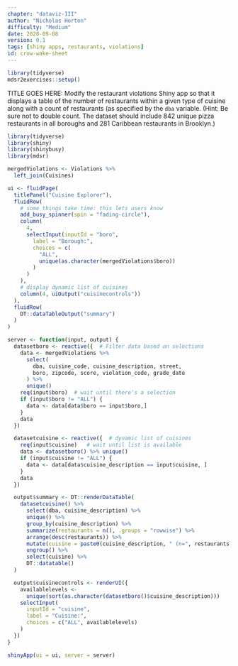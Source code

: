 ```yaml
---
chapter: "dataviz-III"
author: "Nicholas Horton"
difficulty: "Medium"
date: 2020-09-08 
version: 0.1
tags: [shiny apps, restaurants, violations]
id: crow-wake-sheet
---
```


```r
library(tidyverse)
mdsr2exercises::setup()
```

TITLE GOES HERE:    Modify the restaurant violations Shiny app so that it displays a table of the number of restaurants within a given type of cuisine along with a count of restaurants (as specified by the `dba` variable.  (Hint: Be sure not to double count.  The dataset should include 842 unique pizza restaurants in all boroughs and 281 Caribbean restaurants in Brooklyn.)

<!--begin-answer-->

```r
library(tidyverse)
library(shiny)
library(shinybusy)
library(mdsr)

mergedViolations <- Violations %>%
  left_join(Cuisines)

ui <- fluidPage(
  titlePanel("Cuisine Explorer"),
  fluidRow(
    # some things take time: this lets users know
    add_busy_spinner(spin = "fading-circle"),
    column(
      4,
      selectInput(inputId = "boro",
        label = "Borough:",
        choices = c(
          "ALL",
          unique(as.character(mergedViolations$boro))
        )
      )
    ),
    # display dynamic list of cuisines
    column(4, uiOutput("cuisinecontrols"))
  ),
  fluidRow(
    DT::dataTableOutput("summary")
  )
)

server <- function(input, output) {
  datasetboro <- reactive({  # Filter data based on selections
    data <- mergedViolations %>%
      select(
        dba, cuisine_code, cuisine_description, street,
        boro, zipcode, score, violation_code, grade_date
      ) %>%
      unique()
    req(input$boro)  # wait until there's a selection
    if (input$boro != "ALL") {
      data <- data[data$boro == input$boro,]
    }
    data
  })

  datasetcuisine <- reactive({  # dynamic list of cuisines
    req(input$cuisine)   # wait until list is available
    data <- datasetboro() %>% unique()
    if (input$cuisine != "ALL") {
      data <- data[data$cuisine_description == input$cuisine, ]
    }
    data
  })

  output$summary <- DT::renderDataTable(
    datasetcuisine() %>%
      select(dba, cuisine_description) %>%
      unique() %>%
      group_by(cuisine_description) %>%
      summarize(restaurants = n(), .groups = "rowwise") %>%
      arrange(desc(restaurants)) %>%
      mutate(cuisine = paste0(cuisine_description, " (n=", restaurants, ")", sep = "")) %>%
      ungroup() %>%
      select(cuisine) %>%
      DT::datatable()
  )

  output$cuisinecontrols <- renderUI({
    availablelevels <-
      unique(sort(as.character(datasetboro()$cuisine_description)))
    selectInput(
      inputId = "cuisine",
      label = "Cuisine:",
      choices = c("ALL", availablelevels)
    )
  })
}

shinyApp(ui = ui, server = server)
```

<!--end-answer-->
 
